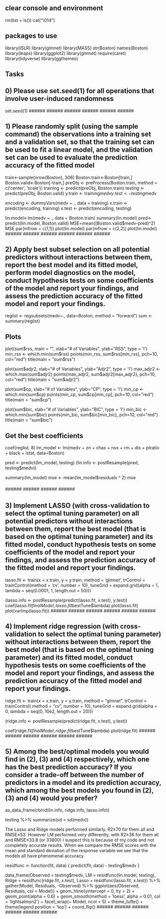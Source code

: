 ## clear console and environment ##
rm(list = ls())
cat("\014")

## packages to use ##
library(ISLR)
library(glmnet)
library(MASS)
str(Boston)
names(Boston)
library(leaps)
library(ggplot2)
library(glmnet)
require(caret)
library(tidyverse)
library(ggthemes)

## Tasks ##

## 0) Please use set.seed(1) for all operations that involve user-induced randomness ##
set.seed(1)
###### ###### ###### ###### ###### ######

## 1) Please randomly split (using the sample command) the observations into a training set and a validation set, so that the training set can be used to fit a linear model, and the validation set can be used to evaluate the prediction accuracy of the fitted model ##
train<-sample(nrow(Boston), 306)
Boston.train<-Boston[train,]
Boston.valid<-Boston[-train,]
preObj <- preProcess(Boston.train, method = c('center', 'scale'))
training <- predict(preObj, Boston.train)
testing <- predict(preObj, Boston.valid)
y.train <- training$medv
y.test <- testing$medv

encoding <- dummyVars(medv ~ ., data = training)
x.train <- predict(encoding, training)
x.test <- predict(encoding, testing)

lin.model<-lm(medv ~ ., data = Boston.train)
summary(lin.model) 
pred<-predict(lin.model, Boston.valid)
MSE=mean((Boston.valid$medv-pred)^2)
MSE
par(mfrow = c(1,1))
plot(lin.model)
par(mfrow = c(2,2))
plot(lin.model)
###### ###### ###### ###### ###### ######

## 2) Apply best subset selection on all potential predictors without interactions between them, report the best model and its fitted model, perform model diagnostics on the model, conduct hypothesis tests on some coefficients of the model and report your findings, and assess the prediction accuracy of the fitted model and report your findings. ##
reglist <- regsubsets(medv~., data=Boston, method = "forward")
sum <- summary(reglist)

## Plots ##
plot(sum$rss, main = "", xlab="# of Variables", ylab="RSS", type = 'l')
min_rss <- which.min(sum$rss)
points(min_rss, sum$rss[min_rss], pch=10, col="red")
title(main = "sum$rss")

plot(sum$adjr2, xlab="# of Variables", ylab="Adjr2", type = 'l')
max_adjr2 <- which.max(sum$adjr2)
points(max_adjr2, sum$adjr2[max_adjr2], pch=10, col="red")
title(main = "sum$adjr2")

plot(sum$cp, xlab="# of Variables", ylab="CP", type = 'l')
min_cp <- which.min(sum$cp)
points(min_cp, sum$cp[min_cp], pch=10, col="red")
title(main = "sum$cp")

plot(sum$bic, xlab="# of Variables", ylab="BIC", type = 'l')
min_bic <- which.min(sum$bic)
points(min_bic, sum$bic[min_bic], pch=10, col="red")
title(main = "sum$bic")

## Get the best coefficients ##
coef(reglist, 8)
lm_model <- lm(medv ~ zn + chas + nox + rm + dis + ptratio + black + lstat, data=Boston)

pred <- predict(lm_model, testing)
(lin.info <- postResample(pred, testing$medv))

summary(lm_model)
mse <- mean(lm_model$residuals ^ 2)
mse


###### ###### ###### ###### ###### ######

## 3) Implement LASSO (with cross-validation to select the optimal tuning parameter) on all potential predictors without interactions between them, report the best model (that is based on the optimal tuning parameter) and its fitted model, conduct hypothesis tests on some coefficients of the model and report your findings, and assess the prediction accuracy of the fitted model and report your findings. ##
lasso.fit <- train(x = x.train, y = y.train, 
                   method = 'glmnet',
                   trControl = trainControl(method = 'cv', number = 10),
                   tuneGrid = expand.grid(alpha = 1,
                                          lambda = seq(0.0001, 1, length.out = 50)))
                                          
(lasso.info <- postResample(predict(lasso.fit, x.test), y.test))
coef(lasso.fit$finalModel, lasso.fit$bestTune$lambda)
plot(lasso.fit)
plot(varImp(lasso.fit))
###### ###### ###### ###### ###### ######

## 4) Implement ridge regression (with cross-validation to select the optimal tuning parameter) without interactions between them, report the best model (that is based on the optimal tuning parameter) and its fitted model, conduct hypothesis tests on some coefficients of the model and report your findings, and assess the prediction accuracy of the fitted model and report your findings. ##

ridge.fit <- train(x = x.train, y = y.train,
                    method = "glmnet",
                    trControl = trainControl(
                    method = "cv", number = 10),
                    tuneGrid = expand.grid(alpha = 0,
                                          lambda = seq(0, 10e2, length.out = 20)))

(ridge.info <- postResample(predict(ridge.fit, x.test), y.test))

coef(ridge.fit$finalModel, ridge.fit$bestTune$lambda)
plot(ridge.fit)
###### ###### ###### ###### ###### ######

## 5) Among the best/optimal models you would find in (2), (3) and (4) respectively, which one has the best prediction accuracy? If you consider a trade-off between the number of predictors in a model and its prediction accuracy, which among the best models you found in (2), (3) and (4) would you prefer? ##

as_data_frame(rbind(lin.info,
      ridge.info,
      lasso.info))
      

testing %>%
    summarize(sd = sd(medv))
    
The Lasso and Ridge models performed similarly. R2≥70 for them all and RMSE≤53. However LM performed very differently, with R2≥36 for them all and RMSE≤33.8 (or 33800) I suspect this is because of my code and not completely accurate results. When we compare the RMSE scores with the mean and standard deviation of the response variable we see that the models all have phenomenal accuracy.

residfunc <- function(fit, data) {
 predict(fit, data) - testing$medv
}

data_frame(Observed = testing$medv,
           LM = residfunc(lin.model, testing),
           Ridge = residfunc(ridge.fit, x.test),
           Lasso = residfunc(lasso.fit, x.test)) %>%
    gather(Model, Residuals, -Observed) %>%
    ggplot(aes(Observed, Residuals, col = Model)) +
    geom_hline(yintercept = 0, lty = 2) +
    geom_point(alpha = 0.6) +
    geom_smooth(method = 'loess', alpha = 0.01, col = 'lightsalmon2') +
    facet_wrap(~ Model, ncol = 5) +
    theme_tufte() +
    theme(legend.position = 'top') +
    coord_flip()
###### ###### ###### ###### ###### ######